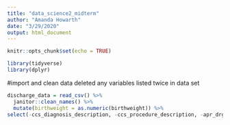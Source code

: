 ```yaml
---
title: "data_science2_midterm"
author: "Amanda Howarth"
date: "3/29/2020"
output: html_document
---
```


```r
knitr::opts_chunk$set(echo = TRUE)
```

```r
library(tidyverse)
library(dplyr)
```

#import and clean data 
deleted any variables listed twice in data set 
```r
discharge_data = read_csv() %>% 
  janitor::clean_names() %>%
  mutate(birthweight = as.numeric(birthweight)) %>% 
select(-ccs_diagnosis_description, -ccs_procedure_description, -apr_drg_description, -apr_mdc_description, -apr_severity_of_illness_description, -facility_name)

```